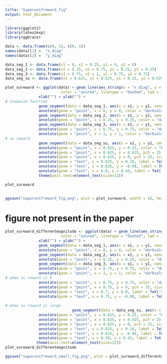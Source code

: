```yaml
---
title: "Superunifreward_fig"
output: html_document
---
```


```r
library(ggplot2)
library(latex2exp)
library(ggbrace)
```

```r
data <- data.frame(c(0, 1), c(0, 1))
names(data)[1] =  "x_diag"
names(data)[2] =  "y_diag"

data_seg_1 <- data.frame(x1 = 0, x2 = 0.25, y1 = 0, y2 = 0)
data_seg_2 <- data.frame(x1 = 0.25, x2 = 0.75, y1 = 0.25, y2 = 0.25)
data_seg_3 <- data.frame(x1 = 0.75, x2 = 1, y1 = 0.75, y2 = 0.75)
data_seg_su <- data.frame(x1 = 0.625, x2 = 0.625, y1 = 0.25, y2 = 0.625)
```

```r
plot_sureward <- ggplot(data) + geom_line(aes_string(x = "x_diag", y = "y_diag"), 
                         color = "azure4", linetype = "dashed", lwd = 1) +
               xlab("") + ylab("") +
# stepwise function
               geom_segment(data = data_seg_1, aes(x = x1, y = y1, xend = x2, yend = y2), lwd = 1, color = "darksalmon") + 
               annotate(geom = "point", x = 0, y = 0, color = "darksalmon", size = 3) +
               geom_segment(data = data_seg_2, aes(x = x1, y = y1, xend = x2, yend = y2), lwd = 1, color = "darksalmon") +
               annotate(geom = "point", x = 0.25, y = 0.25, color = "darksalmon", size = 3) +
               geom_segment(data = data_seg_3, aes(x = x1, y = y1, xend = x2, yend = y2), lwd = 1, color = "darksalmon") + 
               annotate(geom = "point", x = 0.75, y = 0.75, color = "darksalmon", size = 3) +
               annotate(geom = "point", x = 1, y = 1, color = "darksalmon", size = 3) +
# su reward 
               geom_segment(data = data_seg_su, aes(x = x1, y = y1, xend = x2, yend = y2), lwd = 1, alpha = 0.6) +
               annotate(geom = "point", x = 0.625, y = 0.25, color = "brown4", size = 3) +
               annotate(geom = "point", x = 0.625, y = 0.625, pch = 25, size = 3, color = "brown4", fill = "brown4") +
               annotate(geom = "point", x = 0.625, y = 0, pch = 25, size = 3, color = "brown4", fill = "brown4") +
               annotate(geom = "text", x = 0.625, y = 0.18, label = TeX('$F_t(\\alpha_t)$'), size = 6) +
               annotate(geom = "text", x = 0.625, y = -0.08, label = TeX('$\\alpha_t$'), size = 6) +
               annotate(geom = "text", x = 0.8, y = 0.43, label = TeX('$\\rho_t = \\alpha_t - F_t(\\alpha_t)$'), size = 6) +
               theme(axis.text=element_text(size=12))

plot_sureward
  
``` 

```r
ggsave("superunifreward_fig.png", plot = plot_sureward, width = 16, height = 10, units = "cm")
```

# figure not present in the paper 
```r
plot_sureward_differentmagnitude <- ggplot(data) + geom_line(aes_string(x = "x_diag", y = "y_diag"), 
                         color = "azure4", linetype = "dashed", lwd = 1) + 
               xlab("") + ylab("") +
               geom_segment(data = data_seg_1, aes(x = x1, y = y1, xend = x2, yend = y2), lwd = 1, color = "darksalmon") +
               annotate(geom = "point", x = 0, y = 0, color = "darksalmon", size = 3) +
               geom_segment(data = data_seg_2, aes(x = x1, y = y1, xend = x2, yend = y2), lwd = 1, color = "darksalmon") +
               annotate(geom = "point", x = 0.25, y = 0.25, color = "darksalmon", size = 3) +
               geom_segment(data = data_seg_3, aes(x = x1, y = y1, xend = x2, yend = y2), lwd = 1, color = "darksalmon") +
               annotate(geom = "point", x = 0.75, y = 0.75, color = "darksalmon", size = 3) +
               annotate(geom = "point", x = 1, y = 1, color = "darksalmon", size = 3) +
# when su reward is 0 
               annotate(geom = "point", x = 0.75, y = 0.75, color = "darkgreen", size = 3) +
               annotate(geom = "point", x = 0.75, y = 0, pch = 25, size = 3, color = "darkgreen", fill = "darkgreen") +
               annotate(geom = "text", x = 0.7, y = 0.8, label = TeX('$F_t(\\alpha_t) = \\alpha_t$'), size = 6) +
               annotate(geom = "text", x = 0.75, y = -0.08, label = TeX('$\\alpha_t$'), size = 6) +
               
# when su reward is large 
                              geom_segment(data = data_seg_su, aes(x = x1, y = y1, xend = x2, yend = y2), lwd = 1, alpha = 0.6) +
               annotate(geom = "point", x = 0.625, y = 0.25, color = "brown4", size = 3) +
               annotate(geom = "point", x = 0.625, y = 0.625, pch = 25, size = 3, color = "brown4", fill = "brown4") +
               annotate(geom = "point", x = 0.625, y = 0, pch = 25, size = 3, color = "brown4", fill = "brown4") +
               annotate(geom = "text", x = 0.625, y = 0.18, label = TeX('$F_t(\\alpha_t)$'), size = 6) +
               annotate(geom = "text", x = 0.625, y = -0.08, label = TeX('$\\alpha_t$'), size = 6) +
               annotate(geom = "text", x = 0.58, y = 0.43, label = TeX('$\\rho_t'), size = 6) +
              theme(axis.text=element_text(size=12))
plot_sureward_differentmagnitude
```

```r
ggsave("superunifreward_small_fig.png", plot = plot_sureward_differentmagnitude, width = 16, height = 10, units = "cm")
```

